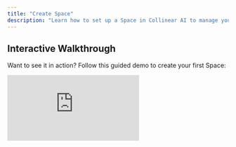 ```yaml
---
title: "Create Space"
description: "Learn how to set up a Space in Collinear AI to manage your models, datasets, and evaluations effectively."
---
```


## Interactive Walkthrough

Want to see it in action? Follow this guided demo to create your first Space:

<div style={{ position:"relative",paddingBottom:"calc(56.67989417989418% + 41px)",height:0,width:"100%" }}>
<iframe src="https://demo.arcade.software/spaWYMfUsAXFvbBhIM5F?embed&embed_mobile=tab&embed_desktop=inline&show_copy_link=true" title="Create a new space" frameBorder="0" loading="lazy" allowFullScreen allow="clipboard-write" style={{ position:"absolute",top:0,left:0,width:"100%",height:"100%",colorScheme:"light" }} />

</div>

---

Spaces in **Collinear AI** provide a focused, collaborative environment for developing, testing, and managing your LLM models and datasets.

Once you create a Space, you’ll gain access to a powerful suite of tools that help you **customize models**, **manage data**, and **evaluate performance** — all tailored to your organization’s specific needs.

## What You Can Do in a Space

From your Space dashboard, you can:

- **Manage and evaluate conversation models** to ensure optimal interactions.
- **Create and iterate on Judges** to enhance model evaluation and performance.
- **Design and manage conversations** for testing your conversational AI workflows.
- **Generate synthetic data** to enrich and diversify your training datasets.
- **Upload, create, and organize datasets** to streamline your AI pipeline.
- **Test and evaluate conversation models** in real-time, contextual scenarios.
- **Test and improve Judge models**, iterating for increased accuracy and robustness.
- **Annotate data** to strengthen model training and validation.

## Naming Your Space

Choose a **descriptive name** for your Space. This name will be used:

- To identify your Space in the dashboard

Pick something meaningful and relevant to your project or team.